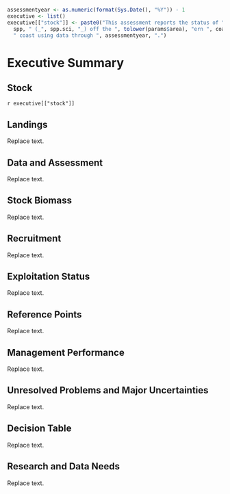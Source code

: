 ```r
assessmentyear <- as.numeric(format(Sys.Date(), "%Y")) - 1
executive <- list()
executive[["stock"]] <- paste0("This assessment reports the status of ",
  spp, " (_", spp.sci, "_) off the ", tolower(params$area), "ern ", coast,
  " coast using data through ", assessmentyear, ".")
```
# Executive Summary{-}
## Stock{-}
`r executive[["stock"]]`

## Landings{-}
Replace text.

## Data and Assessment{-}
Replace text.

## Stock Biomass{-}
Replace text.

## Recruitment{-}
Replace text.

## Exploitation Status{-}
Replace text.

## Reference Points{-}
Replace text.

## Management Performance{-}
Replace text.

## Unresolved Problems and Major Uncertainties{-}
Replace text.

## Decision Table{-}
Replace text.

## Research and Data Needs{-}
Replace text.
